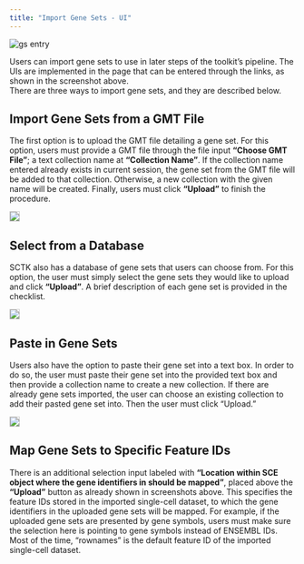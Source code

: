 ```yaml
---
title: "Import Gene Sets - UI"
---
```


![gs entry](ui_screenshots/import/import_ui_gs_entry.png)\

Users can import gene sets to use in later steps of the toolkit's pipeline. The UIs are implemented in the page that can be entered through the links, as shown in the screenshot above.  
There are three ways to import gene sets, and they are described below.  

## Import Gene Sets from a GMT File

The first option is to upload the GMT file detailing a gene set. For this option, users must provide a GMT file through the file input **"Choose GMT File"**; a text collection name at **"Collection Name"**. If the collection name entered already exists in current session, the gene set from the GMT file will be added to that collection. Otherwise, a new collection with the given name will be created. Finally, users must click **"Upload"** to finish the procedure.  

<img src="ui_screenshots/import/import_ui_gs_gmt.png" style="border: 1px solid rgba(0,0,0,0.2)"></img>

## Select from a Database

SCTK also has a database of gene sets that users can choose from. For this option, the user must simply select the gene sets they would like to upload and click **"Upload"**. A brief description of each gene set is provided in the checklist.  

<img src="ui_screenshots/import/import_ui_gs_db.png" style="border: 1px solid rgba(0,0,0,0.2)"></img>

## Paste in Gene Sets

Users also have the option to paste their gene set into a text box. In order to do so, the user must paste their gene set into the provided text box and then provide a collection name to create a new collection. If there are already gene sets imported, the user can choose an existing collection to add their pasted gene set into. Then the user must click "Upload."

<img src="ui_screenshots/import/import_ui_gs_paste.png" style="border: 1px solid rgba(0,0,0,0.2)"></img>

## Map Gene Sets to Specific Feature IDs

There is an additional selection input labeled with **"Location within SCE object where the gene identifiers in should be mapped"**, placed above the **"Upload"** button as already shown in screenshots above. This specifies the feature IDs stored in the imported single-cell dataset, to which the gene identifiers in the uploaded gene sets will be mapped. For example, if the uploaded gene sets are presented by gene symbols, users must make sure the selection here is pointing to gene symbols instead of ENSEMBL IDs. Most of the time, "rownames" is the default feature ID of the imported single-cell dataset.  
